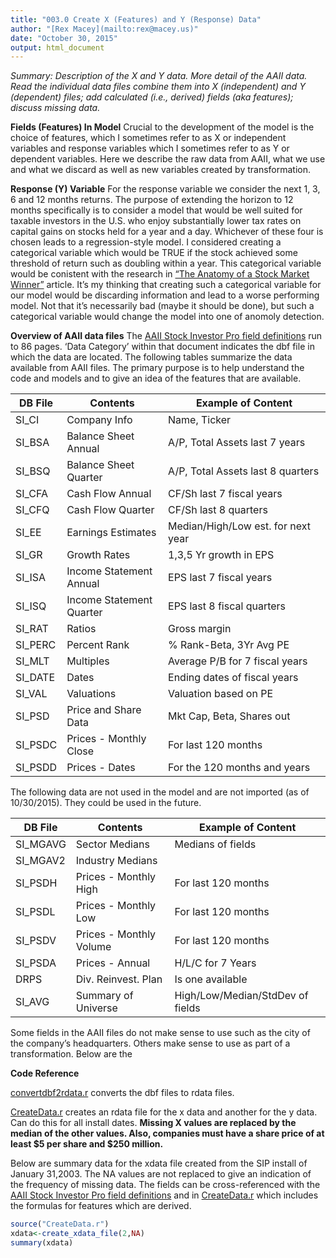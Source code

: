 ```yaml
---
title: "003.0 Create X (Features) and Y (Response) Data"
author: "[Rex Macey](mailto:rex@macey.us)"
date: "October 30, 2015"
output: html_document
---
```

*Summary: Description of the X and Y data. More detail of the AAII data. Read the individual data files combine them into X (independent) and Y (dependent) files; add calculated (i.e., derived) fields (aka features); discuss missing data.*

**Fields (Features) In Model**
Crucial to the development of the model is the choice of features, which I sometimes refer to as X or independent variables and response variables which I sometimes refer to as Y or dependent variables.  Here we describe the raw data from AAII, what we use and what we discard as well as new variables created by transformation.

**Response (Y) Variable** 
For the response variable we consider the next 1, 3, 6 and 12 months returns. The purpose of extending the horizon to 12 months specifically is to consider a model that would be well suited for taxable investors in the U.S. who enjoy substantially lower tax rates on capital gains on stocks held for a year and a day. Whichever of these four is chosen leads to a regression-style model. I considered creating a categorical variable which would be TRUE if the stock achieved some threshold of return such as doubling within a year. This categorical variable would be conistent with the research in ["The Anatomy of a Stock Market Winner"](http://www.cfapubs.org/doi/pdf/10.2469/faj.v44.n2.16) article.  It's my thinking that creating such a categorical variable for our model would be discarding information and lead to a worse performing model. Not that it's necessarily bad (maybe it should be done), but such a categorical variable would change the model into one of anomoly detection.  

**Overview of AAII data files**
The [AAII Stock Investor Pro field definitions](http://www.aaii.com/stockinvestor/programinfo/proflddefs.pdf) run to 86 pages. 'Data Category' within that document indicates the dbf file in which the data are located. The following tables summarize the data available from AAII files.  The primary purpose is to help understand the code and models and to give an idea of the features that are available.

DB File  | Contents                 | Example of Content
-------- | --------------------     | --------------------------------
SI_CI    | Company Info             | Name, Ticker
SI_BSA   | Balance Sheet Annual     | A/P, Total Assets last 7 years
SI_BSQ   | Balance Sheet Quarter    | A/P, Total Assets last 8 quarters
SI_CFA   | Cash Flow Annual         | CF/Sh last 7 fiscal years
SI_CFQ   | Cash Flow Quarter        | CF/Sh last 8 quarters
SI_EE    | Earnings Estimates       | Median/High/Low est. for next year
SI_GR    | Growth Rates             | 1,3,5 Yr growth in EPS
SI_ISA   | Income Statement Annual  | EPS last 7 fiscal years
SI_ISQ   | Income Statement Quarter | EPS last 8 fiscal quarters
SI_RAT   | Ratios                   | Gross margin
SI_PERC  | Percent Rank             | % Rank-Beta, 3Yr Avg PE
SI_MLT   | Multiples                | Average P/B for 7 fiscal years
SI_DATE  | Dates                    | Ending dates of fiscal years
SI_VAL   | Valuations               | Valuation based on PE
SI_PSD   | Price and Share Data     | Mkt Cap, Beta, Shares out 
SI_PSDC  | Prices - Monthly Close   | For last 120 months
SI_PSDD  | Prices - Dates           | For the 120 months and years

The following data are not used in the model and are not imported (as of 10/30/2015). They could be used in the future. 

DB File  | Contents                 | Example of Content
-------- | --------------------     | --------------------------------
SI_MGAVG | Sector Medians           | Medians of fields
SI_MGAV2 | Industry Medians         | 
SI_PSDH  | Prices - Monthly High    | For last 120 months
SI_PSDL  | Prices - Monthly Low     | For last 120 months
SI_PSDV  | Prices - Monthly Volume  | For last 120 months
SI_PSDA  | Prices - Annual          | H/L/C for 7 Years
DRPS     | Div. Reinvest. Plan      | Is one available
SI_AVG   | Summary of Universe      | High/Low/Median/StdDev of fields

Some fields in the AAII files do not make sense to use such as the city of the company's headquarters. Others make sense to use as part of a transformation.  Below are the 

**Code Reference**

[convertdbf2rdata.r](https://github.com/rexmacey/SMW/blob/master/convertdbf2rdata.r) converts the dbf files to rdata files.

[CreateData.r](https://github.com/rexmacey/SMW/blob/master/CreateData.r) creates an rdata file for the x data and another for the y data.  Can do this for all install dates.  **Missing X values are replaced by the median of the other values.  Also, companies must have a share price of at least $5 per share and $250 million.**

Below are summary data for the xdata file created from the SIP install of January 31,2003.  The NA values are not replaced to give an indication of the frequency of missing data.  The fields can be cross-referenced with the [AAII Stock Investor Pro field definitions](http://www.aaii.com/stockinvestor/programinfo/proflddefs.pdf) and in [CreateData.r](https://github.com/rexmacey/SMW/blob/master/CreateData.r) which includes the formulas for features which are derived. 
```r
source("CreateData.r")
xdata<-create_xdata_file(2,NA)
summary(xdata)
```